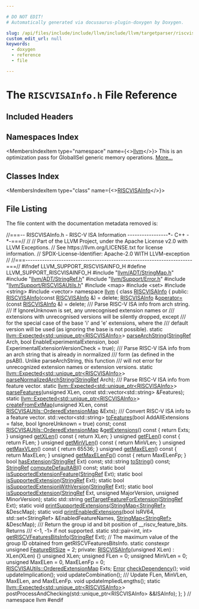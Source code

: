 ```yaml
---

# DO NOT EDIT!
# Automatically generated via docusaurus-plugin-doxygen by Doxygen.

slug: /api/files/include/include/llvm/include/llvm/targetparser/riscvisainfo-h
custom_edit_url: null
keywords:
  - doxygen
  - reference
  - file

---
```





# The `RISCVISAInfo.h` File Reference

<DoxygenPage pluginConfig={pluginConfig}>



## Included Headers

<IncludesList>
<IncludesListItem
  filePath="llvm/ADT/StringMap.h"
  permalink="/docs/api/files/include/include/llvm/include/llvm/adt/stringmap-h"
  isLocal="true" />
<IncludesListItem
  filePath="llvm/ADT/StringRef.h"
  permalink="/docs/api/files/include/include/llvm/include/llvm/adt/stringref-h"
  isLocal="true" />
<IncludesListItem
  filePath="llvm/Support/Error.h"
  permalink="/docs/api/files/include/include/llvm/include/llvm/support/error-h"
  isLocal="true" />
<IncludesListItem
  filePath="llvm/Support/RISCVISAUtils.h"
  permalink="/docs/api/files/include/include/llvm/include/llvm/support/riscvisautils-h"
  isLocal="true" />
<IncludesListItem
  filePath="map"
  permalink=""
  isLocal="false" />
<IncludesListItem
  filePath="set"
  permalink=""
  isLocal="false" />
<IncludesListItem
  filePath="string"
  permalink=""
  isLocal="false" />
<IncludesListItem
  filePath="vector"
  permalink=""
  isLocal="false" />
</IncludesList>

## Namespaces Index

<MembersIndex>

<MembersIndexItem
  type="namespace"
  name={<><a href="/docs/api/namespaces/llvm">llvm</a></>}>
This is an optimization pass for GlobalISel generic memory operations. <a href="/docs/api/namespaces/llvm/#details">More...</a>
</MembersIndexItem>

</MembersIndex>

## Classes Index

<MembersIndex>

<MembersIndexItem
  type="class"
  name={<><a href="/docs/api/classes/llvm/riscvisainfo">RISCVISAInfo</a></>}>
</MembersIndexItem>

</MembersIndex>


## File Listing

The file content with the documentation metadata removed is:

<ProgramListing>

<Link id="l00001" /><CodeLine lineNumber="1"><span class="doxyHighlightComment">//===-- RISCVISAInfo.h - RISC-V ISA Information -----------------&#42;- C++ -&#42;-===//</span></CodeLine>
<Link id="l00002" /><CodeLine lineNumber="2"><span class="doxyHighlightComment">//</span></CodeLine>
<Link id="l00003" /><CodeLine lineNumber="3"><span class="doxyHighlightComment">// Part of the LLVM Project, under the Apache License v2.0 with LLVM Exceptions.</span></CodeLine>
<Link id="l00004" /><CodeLine lineNumber="4"><span class="doxyHighlightComment">// See https://llvm.org/LICENSE.txt for license information.</span></CodeLine>
<Link id="l00005" /><CodeLine lineNumber="5"><span class="doxyHighlightComment">// SPDX-License-Identifier: Apache-2.0 WITH LLVM-exception</span></CodeLine>
<Link id="l00006" /><CodeLine lineNumber="6"><span class="doxyHighlightComment">//</span></CodeLine>
<Link id="l00007" /><CodeLine lineNumber="7"><span class="doxyHighlightComment">//===----------------------------------------------------------------------===//</span></CodeLine>
<Link id="l00008" /><CodeLine lineNumber="8"></CodeLine>
<Link id="l00009" /><CodeLine lineNumber="9"><span class="doxyHighlightPreprocessor">#ifndef LLVM&#95;SUPPORT&#95;RISCVISAINFO&#95;H</span></CodeLine>
<Link id="l00010" /><CodeLine lineNumber="10"><span class="doxyHighlightPreprocessor">#define LLVM&#95;SUPPORT&#95;RISCVISAINFO&#95;H</span></CodeLine>
<Link id="l00011" /><CodeLine lineNumber="11"></CodeLine>
<Link id="l00012" /><CodeLine lineNumber="12"><span class="doxyHighlightPreprocessor">#include &quot;<a href="/docs/api/files/include/include/llvm/include/llvm/adt/stringmap-h">llvm/ADT/StringMap.h</a>&quot;</span></CodeLine>
<Link id="l00013" /><CodeLine lineNumber="13"><span class="doxyHighlightPreprocessor">#include &quot;<a href="/docs/api/files/include/include/llvm/include/llvm/adt/stringref-h">llvm/ADT/StringRef.h</a>&quot;</span></CodeLine>
<Link id="l00014" /><CodeLine lineNumber="14"><span class="doxyHighlightPreprocessor">#include &quot;<a href="/docs/api/files/include/include/llvm/include/llvm/support/error-h">llvm/Support/Error.h</a>&quot;</span></CodeLine>
<Link id="l00015" /><CodeLine lineNumber="15"><span class="doxyHighlightPreprocessor">#include &quot;<a href="/docs/api/files/include/include/llvm/include/llvm/support/riscvisautils-h">llvm/Support/RISCVISAUtils.h</a>&quot;</span></CodeLine>
<Link id="l00016" /><CodeLine lineNumber="16"></CodeLine>
<Link id="l00017" /><CodeLine lineNumber="17"><span class="doxyHighlightPreprocessor">#include &lt;map&gt;</span></CodeLine>
<Link id="l00018" /><CodeLine lineNumber="18"><span class="doxyHighlightPreprocessor">#include &lt;set&gt;</span></CodeLine>
<Link id="l00019" /><CodeLine lineNumber="19"><span class="doxyHighlightPreprocessor">#include &lt;string&gt;</span></CodeLine>
<Link id="l00020" /><CodeLine lineNumber="20"><span class="doxyHighlightPreprocessor">#include &lt;vector&gt;</span></CodeLine>
<Link id="l00021" /><CodeLine lineNumber="21"></CodeLine>
<Link id="l00022" /><CodeLine lineNumber="22"><span class="doxyHighlightKeyword">namespace </span><span class="doxyHighlight"><a href="/docs/api/namespaces/llvm">llvm</a> &#123;</span></CodeLine>
<Link id="l00023" /><CodeLine lineNumber="23"></CodeLine>
<Link id="l00024" /><CodeLine lineNumber="24" lineLink="/docs/api/classes/llvm/riscvisainfo"><span class="doxyHighlightKeyword">class </span><span class="doxyHighlight"><a href="/docs/api/classes/llvm/riscvisainfo/#a35237f29879a5afa8b3d9017c7bea91a">RISCVISAInfo</a> &#123;</span></CodeLine>
<Link id="l00025" /><CodeLine lineNumber="25"><span class="doxyHighlightKeyword">public</span><span class="doxyHighlight">:</span></CodeLine>
<Link id="l00026" /><CodeLine lineNumber="26" lineLink="/docs/api/classes/llvm/riscvisainfo/#a35237f29879a5afa8b3d9017c7bea91a"><span class="doxyHighlight">  <a href="/docs/api/classes/llvm/riscvisainfo/#a35237f29879a5afa8b3d9017c7bea91a">RISCVISAInfo</a>(</span><span class="doxyHighlightKeyword">const</span><span class="doxyHighlight"> <a href="/docs/api/classes/llvm/riscvisainfo/#a35237f29879a5afa8b3d9017c7bea91a">RISCVISAInfo</a> &amp;) = </span><span class="doxyHighlightKeyword">delete</span><span class="doxyHighlight">;</span></CodeLine>
<Link id="l00027" /><CodeLine lineNumber="27" lineLink="/docs/api/classes/llvm/riscvisainfo/#a1c62d86ebb8ea9d4e65d4255e82b76ad"><span class="doxyHighlight">  <a href="/docs/api/classes/llvm/riscvisainfo/#a35237f29879a5afa8b3d9017c7bea91a">RISCVISAInfo</a> &amp;<a href="/docs/api/classes/llvm/riscvisainfo/#a1c62d86ebb8ea9d4e65d4255e82b76ad">operator=</a>(</span><span class="doxyHighlightKeyword">const</span><span class="doxyHighlight"> <a href="/docs/api/classes/llvm/riscvisainfo/#a35237f29879a5afa8b3d9017c7bea91a">RISCVISAInfo</a> &amp;) = </span><span class="doxyHighlightKeyword">delete</span><span class="doxyHighlight">;</span></CodeLine>
<Link id="l00028" /><CodeLine lineNumber="28"></CodeLine>
<Link id="l00029" /><CodeLine lineNumber="29"><span class="doxyHighlightComment">  /// Parse RISC-V ISA info from arch string.</span></CodeLine>
<Link id="l00030" /><CodeLine lineNumber="30"><span class="doxyHighlightComment">  /// If IgnoreUnknown is set, any unrecognised extension names or</span></CodeLine>
<Link id="l00031" /><CodeLine lineNumber="31"><span class="doxyHighlightComment">  /// extensions with unrecognised versions will be silently dropped, except</span></CodeLine>
<Link id="l00032" /><CodeLine lineNumber="32"><span class="doxyHighlightComment">  /// for the special case of the base &#39;i&#39; and &#39;e&#39; extensions, where the</span></CodeLine>
<Link id="l00033" /><CodeLine lineNumber="33"><span class="doxyHighlightComment">  /// default version will be used (as ignoring the base is not possible).</span></CodeLine>
<Link id="l00034" /><CodeLine lineNumber="34"><span class="doxyHighlight">  </span><span class="doxyHighlightKeyword">static</span><span class="doxyHighlight"> <a href="/docs/api/classes/llvm/expected">llvm::Expected&lt;std::unique&#95;ptr&lt;RISCVISAInfo&gt;</a>&gt;</span></CodeLine>
<Link id="l00035" /><CodeLine lineNumber="35"><span class="doxyHighlight">  <a href="/docs/api/classes/llvm/riscvisainfo/#aa18f12a3fd9c95854df97891e6d2c338">parseArchString</a>(<a href="/docs/api/classes/llvm/stringref">StringRef</a> Arch, </span><span class="doxyHighlightKeywordType">bool</span><span class="doxyHighlight"> EnableExperimentalExtension,</span></CodeLine>
<Link id="l00036" /><CodeLine lineNumber="36"><span class="doxyHighlight">                  </span><span class="doxyHighlightKeywordType">bool</span><span class="doxyHighlight"> ExperimentalExtensionVersionCheck = </span><span class="doxyHighlightKeyword">true</span><span class="doxyHighlight">);</span></CodeLine>
<Link id="l00037" /><CodeLine lineNumber="37"></CodeLine>
<Link id="l00038" /><CodeLine lineNumber="38"><span class="doxyHighlightComment">  /// Parse RISC-V ISA info from an arch string that is already in normalized</span></CodeLine>
<Link id="l00039" /><CodeLine lineNumber="39"><span class="doxyHighlightComment">  /// form (as defined in the psABI). Unlike parseArchString, this function</span></CodeLine>
<Link id="l00040" /><CodeLine lineNumber="40"><span class="doxyHighlightComment">  /// will not error for unrecognized extension names or extension versions.</span></CodeLine>
<Link id="l00041" /><CodeLine lineNumber="41"><span class="doxyHighlight">  </span><span class="doxyHighlightKeyword">static</span><span class="doxyHighlight"> <a href="/docs/api/classes/llvm/expected">llvm::Expected&lt;std::unique&#95;ptr&lt;RISCVISAInfo&gt;</a>&gt;</span></CodeLine>
<Link id="l00042" /><CodeLine lineNumber="42"><span class="doxyHighlight">  <a href="/docs/api/classes/llvm/riscvisainfo/#a32990ca8b9376479e983ffed2e0fe9b4">parseNormalizedArchString</a>(<a href="/docs/api/classes/llvm/stringref">StringRef</a> Arch);</span></CodeLine>
<Link id="l00043" /><CodeLine lineNumber="43"></CodeLine>
<Link id="l00044" /><CodeLine lineNumber="44"><span class="doxyHighlightComment">  /// Parse RISC-V ISA info from feature vector.</span></CodeLine>
<Link id="l00045" /><CodeLine lineNumber="45"><span class="doxyHighlight">  </span><span class="doxyHighlightKeyword">static</span><span class="doxyHighlight"> <a href="/docs/api/classes/llvm/expected">llvm::Expected&lt;std::unique&#95;ptr&lt;RISCVISAInfo&gt;</a>&gt;</span></CodeLine>
<Link id="l00046" /><CodeLine lineNumber="46"><span class="doxyHighlight">  <a href="/docs/api/classes/llvm/riscvisainfo/#ac44851c2ceedf8a3136d31773e0f20e2">parseFeatures</a>(</span><span class="doxyHighlightKeywordType">unsigned</span><span class="doxyHighlight"> XLen, </span><span class="doxyHighlightKeyword">const</span><span class="doxyHighlight"> std::vector&lt;std::string&gt; &amp;Features);</span></CodeLine>
<Link id="l00047" /><CodeLine lineNumber="47"></CodeLine>
<Link id="l00048" /><CodeLine lineNumber="48"><span class="doxyHighlight">  </span><span class="doxyHighlightKeyword">static</span><span class="doxyHighlight"> <a href="/docs/api/classes/llvm/expected">llvm::Expected&lt;std::unique&#95;ptr&lt;RISCVISAInfo&gt;</a>&gt;</span></CodeLine>
<Link id="l00049" /><CodeLine lineNumber="49"><span class="doxyHighlight">  <a href="/docs/api/classes/llvm/riscvisainfo/#aef85f28ebc1eb3f776d40a32e6f18f0d">createFromExtMap</a>(</span><span class="doxyHighlightKeywordType">unsigned</span><span class="doxyHighlight"> XLen,</span></CodeLine>
<Link id="l00050" /><CodeLine lineNumber="50"><span class="doxyHighlight">                   </span><span class="doxyHighlightKeyword">const</span><span class="doxyHighlight"> <a href="/docs/api/namespaces/llvm/riscvisautils/#a8557faa65915a2ad7c9f4576d736f50b">RISCVISAUtils::OrderedExtensionMap</a> &amp;Exts);</span></CodeLine>
<Link id="l00051" /><CodeLine lineNumber="51"></CodeLine>
<Link id="l00052" /><CodeLine lineNumber="52"><span class="doxyHighlightComment">  /// Convert RISC-V ISA info to a feature vector.</span></CodeLine>
<Link id="l00053" /><CodeLine lineNumber="53"><span class="doxyHighlight">  std::vector&lt;std::string&gt; <a href="/docs/api/classes/llvm/riscvisainfo/#af4ef065f1b58988c5bb0b6ec76846366">toFeatures</a>(</span><span class="doxyHighlightKeywordType">bool</span><span class="doxyHighlight"> AddAllExtensions = </span><span class="doxyHighlightKeyword">false</span><span class="doxyHighlight">,</span></CodeLine>
<Link id="l00054" /><CodeLine lineNumber="54"><span class="doxyHighlight">                                      </span><span class="doxyHighlightKeywordType">bool</span><span class="doxyHighlight"> IgnoreUnknown = </span><span class="doxyHighlightKeyword">true</span><span class="doxyHighlight">) </span><span class="doxyHighlightKeyword">const</span><span class="doxyHighlight">;</span></CodeLine>
<Link id="l00055" /><CodeLine lineNumber="55"></CodeLine>
<Link id="l00056" /><CodeLine lineNumber="56" lineLink="/docs/api/classes/llvm/riscvisainfo/#a85ff53026e58c4443d5dfeca73bb97a6"><span class="doxyHighlight">  </span><span class="doxyHighlightKeyword">const</span><span class="doxyHighlight"> <a href="/docs/api/namespaces/llvm/riscvisautils/#a8557faa65915a2ad7c9f4576d736f50b">RISCVISAUtils::OrderedExtensionMap</a> &amp;<a href="/docs/api/classes/llvm/riscvisainfo/#a85ff53026e58c4443d5dfeca73bb97a6">getExtensions</a>()</span><span class="doxyHighlightKeyword"> const </span><span class="doxyHighlight">&#123;</span></CodeLine>
<Link id="l00057" /><CodeLine lineNumber="57"><span class="doxyHighlight">    </span><span class="doxyHighlightKeywordFlow">return</span><span class="doxyHighlight"> Exts;</span></CodeLine>
<Link id="l00058" /><CodeLine lineNumber="58"><span class="doxyHighlight">  &#125;</span></CodeLine>
<Link id="l00059" /><CodeLine lineNumber="59"></CodeLine>
<Link id="l00060" /><CodeLine lineNumber="60" lineLink="/docs/api/classes/llvm/riscvisainfo/#ac8c1a6484006d825a2100b5b6136a28e"><span class="doxyHighlight">  </span><span class="doxyHighlightKeywordType">unsigned</span><span class="doxyHighlight"> <a href="/docs/api/classes/llvm/riscvisainfo/#ac8c1a6484006d825a2100b5b6136a28e">getXLen</a>()</span><span class="doxyHighlightKeyword"> const </span><span class="doxyHighlight">&#123; </span><span class="doxyHighlightKeywordFlow">return</span><span class="doxyHighlight"> XLen; &#125;</span></CodeLine>
<Link id="l00061" /><CodeLine lineNumber="61" lineLink="/docs/api/classes/llvm/riscvisainfo/#a3b591370b95581d45939aac11ca9f37a"><span class="doxyHighlight">  </span><span class="doxyHighlightKeywordType">unsigned</span><span class="doxyHighlight"> <a href="/docs/api/classes/llvm/riscvisainfo/#a3b591370b95581d45939aac11ca9f37a">getFLen</a>()</span><span class="doxyHighlightKeyword"> const </span><span class="doxyHighlight">&#123; </span><span class="doxyHighlightKeywordFlow">return</span><span class="doxyHighlight"> FLen; &#125;</span></CodeLine>
<Link id="l00062" /><CodeLine lineNumber="62" lineLink="/docs/api/classes/llvm/riscvisainfo/#a30dab1245781bcade05e4bdc00cb3fa1"><span class="doxyHighlight">  </span><span class="doxyHighlightKeywordType">unsigned</span><span class="doxyHighlight"> <a href="/docs/api/classes/llvm/riscvisainfo/#a30dab1245781bcade05e4bdc00cb3fa1">getMinVLen</a>()</span><span class="doxyHighlightKeyword"> const </span><span class="doxyHighlight">&#123; </span><span class="doxyHighlightKeywordFlow">return</span><span class="doxyHighlight"> MinVLen; &#125;</span></CodeLine>
<Link id="l00063" /><CodeLine lineNumber="63" lineLink="/docs/api/classes/llvm/riscvisainfo/#aa36eae1e33eadb7c27b2dcba72d03db7"><span class="doxyHighlight">  </span><span class="doxyHighlightKeywordType">unsigned</span><span class="doxyHighlight"> <a href="/docs/api/classes/llvm/riscvisainfo/#aa36eae1e33eadb7c27b2dcba72d03db7">getMaxVLen</a>()</span><span class="doxyHighlightKeyword"> const </span><span class="doxyHighlight">&#123; </span><span class="doxyHighlightKeywordFlow">return</span><span class="doxyHighlight"> 65536; &#125;</span></CodeLine>
<Link id="l00064" /><CodeLine lineNumber="64" lineLink="/docs/api/classes/llvm/riscvisainfo/#ac784544e97c7e1712f790caccf1353ef"><span class="doxyHighlight">  </span><span class="doxyHighlightKeywordType">unsigned</span><span class="doxyHighlight"> <a href="/docs/api/classes/llvm/riscvisainfo/#ac784544e97c7e1712f790caccf1353ef">getMaxELen</a>()</span><span class="doxyHighlightKeyword"> const </span><span class="doxyHighlight">&#123; </span><span class="doxyHighlightKeywordFlow">return</span><span class="doxyHighlight"> MaxELen; &#125;</span></CodeLine>
<Link id="l00065" /><CodeLine lineNumber="65" lineLink="/docs/api/classes/llvm/riscvisainfo/#aee62d37fab61fb19a9e890ec9ff8a561"><span class="doxyHighlight">  </span><span class="doxyHighlightKeywordType">unsigned</span><span class="doxyHighlight"> <a href="/docs/api/classes/llvm/riscvisainfo/#aee62d37fab61fb19a9e890ec9ff8a561">getMaxELenFp</a>()</span><span class="doxyHighlightKeyword"> const </span><span class="doxyHighlight">&#123; </span><span class="doxyHighlightKeywordFlow">return</span><span class="doxyHighlight"> MaxELenFp; &#125;</span></CodeLine>
<Link id="l00066" /><CodeLine lineNumber="66"></CodeLine>
<Link id="l00067" /><CodeLine lineNumber="67"><span class="doxyHighlight">  </span><span class="doxyHighlightKeywordType">bool</span><span class="doxyHighlight"> <a href="/docs/api/classes/llvm/riscvisainfo/#a34c522e755437c93c44bbd75b768b663">hasExtension</a>(<a href="/docs/api/classes/llvm/stringref">StringRef</a> Ext) </span><span class="doxyHighlightKeyword">const</span><span class="doxyHighlight">;</span></CodeLine>
<Link id="l00068" /><CodeLine lineNumber="68"><span class="doxyHighlight">  std::string <a href="/docs/api/classes/llvm/riscvisainfo/#a407dbc4127c54c6a0482293b115fac89">toString</a>() </span><span class="doxyHighlightKeyword">const</span><span class="doxyHighlight">;</span></CodeLine>
<Link id="l00069" /><CodeLine lineNumber="69"><span class="doxyHighlight">  <a href="/docs/api/classes/llvm/stringref">StringRef</a> <a href="/docs/api/classes/llvm/riscvisainfo/#a8d1ac65da41eb1a6ffc1b6b6fa6e7cbc">computeDefaultABI</a>() </span><span class="doxyHighlightKeyword">const</span><span class="doxyHighlight">;</span></CodeLine>
<Link id="l00070" /><CodeLine lineNumber="70"></CodeLine>
<Link id="l00071" /><CodeLine lineNumber="71"><span class="doxyHighlight">  </span><span class="doxyHighlightKeyword">static</span><span class="doxyHighlight"> </span><span class="doxyHighlightKeywordType">bool</span><span class="doxyHighlight"> <a href="/docs/api/classes/llvm/riscvisainfo/#a06632f7f66681098316a7cbf42927d09">isSupportedExtensionFeature</a>(<a href="/docs/api/classes/llvm/stringref">StringRef</a> Ext);</span></CodeLine>
<Link id="l00072" /><CodeLine lineNumber="72"><span class="doxyHighlight">  </span><span class="doxyHighlightKeyword">static</span><span class="doxyHighlight"> </span><span class="doxyHighlightKeywordType">bool</span><span class="doxyHighlight"> <a href="/docs/api/classes/llvm/riscvisainfo/#aafe02ccc1e3c410eac85a36f70878f18">isSupportedExtension</a>(<a href="/docs/api/classes/llvm/stringref">StringRef</a> Ext);</span></CodeLine>
<Link id="l00073" /><CodeLine lineNumber="73"><span class="doxyHighlight">  </span><span class="doxyHighlightKeyword">static</span><span class="doxyHighlight"> </span><span class="doxyHighlightKeywordType">bool</span><span class="doxyHighlight"> <a href="/docs/api/classes/llvm/riscvisainfo/#afcd8b4904b4e18e880c419386dfe4d85">isSupportedExtensionWithVersion</a>(<a href="/docs/api/classes/llvm/stringref">StringRef</a> Ext);</span></CodeLine>
<Link id="l00074" /><CodeLine lineNumber="74"><span class="doxyHighlight">  </span><span class="doxyHighlightKeyword">static</span><span class="doxyHighlight"> </span><span class="doxyHighlightKeywordType">bool</span><span class="doxyHighlight"> <a href="/docs/api/classes/llvm/riscvisainfo/#aafe02ccc1e3c410eac85a36f70878f18">isSupportedExtension</a>(<a href="/docs/api/classes/llvm/stringref">StringRef</a> Ext, </span><span class="doxyHighlightKeywordType">unsigned</span><span class="doxyHighlight"> MajorVersion,</span></CodeLine>
<Link id="l00075" /><CodeLine lineNumber="75"><span class="doxyHighlight">                                   </span><span class="doxyHighlightKeywordType">unsigned</span><span class="doxyHighlight"> MinorVersion);</span></CodeLine>
<Link id="l00076" /><CodeLine lineNumber="76"><span class="doxyHighlight">  </span><span class="doxyHighlightKeyword">static</span><span class="doxyHighlight"> std::string <a href="/docs/api/classes/llvm/riscvisainfo/#a24074750f6a79cbc564c654612b773ec">getTargetFeatureForExtension</a>(<a href="/docs/api/classes/llvm/stringref">StringRef</a> Ext);</span></CodeLine>
<Link id="l00077" /><CodeLine lineNumber="77"></CodeLine>
<Link id="l00078" /><CodeLine lineNumber="78"><span class="doxyHighlight">  </span><span class="doxyHighlightKeyword">static</span><span class="doxyHighlight"> </span><span class="doxyHighlightKeywordType">void</span><span class="doxyHighlight"> <a href="/docs/api/classes/llvm/riscvisainfo/#ac192fe2b2eb30e2900fb5a9277432f72">printSupportedExtensions</a>(<a href="/docs/api/classes/llvm/stringmap">StringMap&lt;StringRef&gt;</a> &amp;DescMap);</span></CodeLine>
<Link id="l00079" /><CodeLine lineNumber="79"><span class="doxyHighlight">  </span><span class="doxyHighlightKeyword">static</span><span class="doxyHighlight"> </span><span class="doxyHighlightKeywordType">void</span><span class="doxyHighlight"> <a href="/docs/api/classes/llvm/riscvisainfo/#ab74c03e7b0136fcbc7195e1243e7a401">printEnabledExtensions</a>(</span><span class="doxyHighlightKeywordType">bool</span><span class="doxyHighlight"> IsRV64,</span></CodeLine>
<Link id="l00080" /><CodeLine lineNumber="80"><span class="doxyHighlight">                                     std::set&lt;StringRef&gt; &amp;EnabledFeatureNames,</span></CodeLine>
<Link id="l00081" /><CodeLine lineNumber="81"><span class="doxyHighlight">                                     <a href="/docs/api/classes/llvm/stringmap">StringMap&lt;StringRef&gt;</a> &amp;DescMap);</span></CodeLine>
<Link id="l00082" /><CodeLine lineNumber="82"></CodeLine>
<Link id="l00083" /><CodeLine lineNumber="83"><span class="doxyHighlightComment">  /// Return the group id and bit position of &#95;&#95;riscv&#95;feature&#95;bits.  Returns</span></CodeLine>
<Link id="l00084" /><CodeLine lineNumber="84"><span class="doxyHighlightComment">  /// &lt;-1, -1&gt; if not supported.</span></CodeLine>
<Link id="l00085" /><CodeLine lineNumber="85"><span class="doxyHighlight">  </span><span class="doxyHighlightKeyword">static</span><span class="doxyHighlight"> std::pair&lt;int, int&gt; <a href="/docs/api/classes/llvm/riscvisainfo/#ad5a40242a319096c3a2f6b36801d9774">getRISCVFeaturesBitsInfo</a>(<a href="/docs/api/classes/llvm/stringref">StringRef</a> Ext);</span></CodeLine>
<Link id="l00086" /><CodeLine lineNumber="86"></CodeLine>
<Link id="l00087" /><CodeLine lineNumber="87"><span class="doxyHighlight">  </span><span class="doxyHighlightComment">// The maximum value of the group ID obtained from getRISCVFeaturesBitsInfo.</span></CodeLine>
<Link id="l00088" /><CodeLine lineNumber="88" lineLink="/docs/api/classes/llvm/riscvisainfo/#a06744fe29b0b03000d93a3de71838821"><span class="doxyHighlight">  </span><span class="doxyHighlightKeyword">static</span><span class="doxyHighlight"> </span><span class="doxyHighlightKeyword">constexpr</span><span class="doxyHighlight"> </span><span class="doxyHighlightKeywordType">unsigned</span><span class="doxyHighlight"> <a href="/docs/api/classes/llvm/riscvisainfo/#a06744fe29b0b03000d93a3de71838821">FeatureBitSize</a> = 2;</span></CodeLine>
<Link id="l00089" /><CodeLine lineNumber="89"></CodeLine>
<Link id="l00090" /><CodeLine lineNumber="90"><span class="doxyHighlightKeyword">private</span><span class="doxyHighlight">:</span></CodeLine>
<Link id="l00091" /><CodeLine lineNumber="91"><span class="doxyHighlight">  <a href="/docs/api/classes/llvm/riscvisainfo/#a35237f29879a5afa8b3d9017c7bea91a">RISCVISAInfo</a>(</span><span class="doxyHighlightKeywordType">unsigned</span><span class="doxyHighlight"> XLen) : XLen(XLen) &#123;&#125;</span></CodeLine>
<Link id="l00092" /><CodeLine lineNumber="92"></CodeLine>
<Link id="l00093" /><CodeLine lineNumber="93"><span class="doxyHighlight">  </span><span class="doxyHighlightKeywordType">unsigned</span><span class="doxyHighlight"> XLen;</span></CodeLine>
<Link id="l00094" /><CodeLine lineNumber="94"><span class="doxyHighlight">  </span><span class="doxyHighlightKeywordType">unsigned</span><span class="doxyHighlight"> FLen = 0;</span></CodeLine>
<Link id="l00095" /><CodeLine lineNumber="95"><span class="doxyHighlight">  </span><span class="doxyHighlightKeywordType">unsigned</span><span class="doxyHighlight"> MinVLen = 0;</span></CodeLine>
<Link id="l00096" /><CodeLine lineNumber="96"><span class="doxyHighlight">  </span><span class="doxyHighlightKeywordType">unsigned</span><span class="doxyHighlight"> MaxELen = 0, MaxELenFp = 0;</span></CodeLine>
<Link id="l00097" /><CodeLine lineNumber="97"></CodeLine>
<Link id="l00098" /><CodeLine lineNumber="98"><span class="doxyHighlight">  <a href="/docs/api/namespaces/llvm/riscvisautils/#a8557faa65915a2ad7c9f4576d736f50b">RISCVISAUtils::OrderedExtensionMap</a> Exts;</span></CodeLine>
<Link id="l00099" /><CodeLine lineNumber="99"></CodeLine>
<Link id="l00100" /><CodeLine lineNumber="100"><span class="doxyHighlight">  <a href="/docs/api/classes/llvm/error">Error</a> <a href="/docs/api/files/lib/lib/transforms/lib/transforms/utils/loopunrollandjam-cpp/#afa7cdefae294ca029d754def452709e9">checkDependency</a>();</span></CodeLine>
<Link id="l00101" /><CodeLine lineNumber="101"></CodeLine>
<Link id="l00102" /><CodeLine lineNumber="102"><span class="doxyHighlight">  </span><span class="doxyHighlightKeywordType">void</span><span class="doxyHighlight"> updateImplication();</span></CodeLine>
<Link id="l00103" /><CodeLine lineNumber="103"><span class="doxyHighlight">  </span><span class="doxyHighlightKeywordType">void</span><span class="doxyHighlight"> updateCombination();</span></CodeLine>
<Link id="l00104" /><CodeLine lineNumber="104"></CodeLine>
<Link id="l00105" /><CodeLine lineNumber="105"><span class="doxyHighlightComment">  /// Update FLen, MinVLen, MaxELen, and MaxELenFp.</span></CodeLine>
<Link id="l00106" /><CodeLine lineNumber="106"><span class="doxyHighlight">  </span><span class="doxyHighlightKeywordType">void</span><span class="doxyHighlight"> updateImpliedLengths();</span></CodeLine>
<Link id="l00107" /><CodeLine lineNumber="107"></CodeLine>
<Link id="l00108" /><CodeLine lineNumber="108"><span class="doxyHighlight">  </span><span class="doxyHighlightKeyword">static</span><span class="doxyHighlight"> <a href="/docs/api/classes/llvm/expected">llvm::Expected&lt;std::unique&#95;ptr&lt;RISCVISAInfo&gt;</a>&gt;</span></CodeLine>
<Link id="l00109" /><CodeLine lineNumber="109"><span class="doxyHighlight">  postProcessAndChecking(std::unique&#95;ptr&lt;RISCVISAInfo&gt; &amp;&amp;ISAInfo);</span></CodeLine>
<Link id="l00110" /><CodeLine lineNumber="110"><span class="doxyHighlight">&#125;;</span></CodeLine>
<Link id="l00111" /><CodeLine lineNumber="111"></CodeLine>
<Link id="l00112" /><CodeLine lineNumber="112"><span class="doxyHighlight">&#125; </span><span class="doxyHighlightComment">// namespace llvm</span></CodeLine>
<Link id="l00113" /><CodeLine lineNumber="113"></CodeLine>
<Link id="l00114" /><CodeLine lineNumber="114"><span class="doxyHighlightPreprocessor">#endif</span></CodeLine>

</ProgramListing>


</DoxygenPage>

